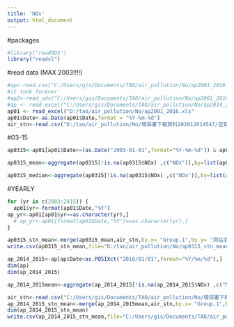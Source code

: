 ---
title: 'NOx'
output: html_document
---

#packages
```{r}
#library("readODS")
library("readxl")
```

#read data (MAX 2003!!!!)
```{r}

#ap<-read.csv("C:/Users/gis/Documents/TAO/air_pollution/No/ap2001_2016.csv")
#it took forever
#ap2<-read_ods("C:/Users/gis/Documents/TAO/air_pollution/No/ap2001_2016.ods")
#ap <- read_excel("C:/Users/gis/Documents/TAO/air_pollution/No/ap2014_2016.xls"              #  sheetIndex = 1                  )
ap01 <- read_excel("D:/tao/air_pollution/No/ap2001_2016.xls"                )
ap01$Date<-as.Date(ap01$Date,format = "%Y-%m-%d")
air_stn<-read.csv("D:/tao/air_pollution/No/環保署下載資料202012014547/空氣品質測站基本資料.csv")
```

#03-15
```{r}
ap0315<-ap01[ap01$Date>=(as.Date("2003-01-01",format="%Y-%m-%d")) & ap01$Date<=(as.Date("2015-12-31",format="%Y-%m-%d")) ,]

ap0315_mean<-aggregate(ap0315[!is.na(ap0315$NOx) ,c("NOx")],by=list(ap0315[!is.na(ap0315$NOx),]$測站),FUN="mean")

ap0315_median<-aggregate(ap0315[!is.na(ap0315$NOx) ,c("NOx")],by=list(ap0315[!is.na(ap0315$NOx),]$測站),FUN="median")

```

#YEARLY
```{r}
for (yr in c(2003:2015)) {
  ap01$yr<-format(ap01$Date,"%Y")
ap_yr<-ap01[ap01$yr==as.character(yr),]
  # ap_yr<-ap01[format(ap01$Date,"%Y")==as.character(yr),]
}
```


```{r}
ap0315_stn_mean<-merge(ap0315_mean,air_stn,by.x= "Group.1",by.y= "測站名稱")
write.csv(ap0315_stn_mean,file="D:/tao/air_pollution/No/ap0315_stn_mean.csv")
```

```{r}
ap_2014_2015<-ap[ap$Date<as.POSIXct("2016/01/01",format="%Y/%m/%d"),]
dim(ap)
dim(ap_2014_2015)
```

```{r}
ap_2014_2015mean<-aggregate(ap_2014_2015[!is.na(ap_2014_2015$NOx) ,c("NOx")],by=list(ap_2014_2015[!is.na(ap_2014_2015$NOx),]$測站),FUN="mean")
```

```{r}
air_stn<-read.csv("C:/Users/gis/Documents/TAO/air_pollution/No/環保署下載資料202012014547/空氣品質測站基本資料.csv")
ap_2014_2015_stn_mean<-merge(ap_2014_2015mean,air_stn,by.x= "Group.1",by.y= "測站名稱")
dim(ap_2014_2015_stn_mean)
write.csv(ap_2014_2015_stn_mean,file="C:/Users/gis/Documents/TAO/air_pollution/No/ap_2014_2015_stn_mean.csv")
```




